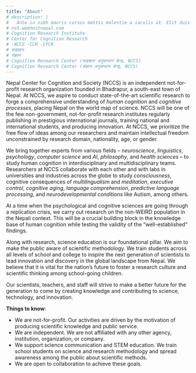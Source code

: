 ```yaml
---
title: "About"
# description: |
#   Ante in nibh mauris cursus mattis molestie a iaculis at. Elit duis tristique sollicitudin nibh sit amet commodo nulla facilisi. Amet facilisis magna etiam tempor orci. Eget nunc scelerisque viverra mauris in aliquam sem fringilla. Posuere morbi leo urna molestie. 
# ns5.webhostnepal.com
# Cognition Research Institute 
# Center for Cognition Research
# -NCCS -CCR -CfCR
# सङ्ज्ञान
# संज्ञान
# Cognition Research Center (सङ्ज्ञान अनुसन्धान केन्द्र, NCCS)
# Cognition Research Center (संज्ञान अनुसन्धान केन्द्र, NCCS)
---
```


Nepal Center for Cognition and Society (NCCS)
is an independent not-for-profit research organization founded in Bhadrapur, a south-east town of Nepal. At NCCS, we aspire to conduct state-of-the-art scientific research to forge a comprehensive understanding of *human cognition* and *cognitive processes*, placing Nepal on the world map of science. NCCS will be one of the few non-government, not-for-profit research institutes regularly publishing in prestigious international journals, training national and international students, and producing innovation. At NCCS, we prioritize the free flow of ideas among our researchers and maintain intellectual freedom unconstrained by research domain, nationality, age, or gender.

We bring together experts from various fields – *neuroscience*, *linguistics*, *psychology*, *computer science* and *AI*, *philosophy*, and *health sciences* – to study human cognition in interdisciplinary and multidisciplinary teams. Researchers at NCCS collaborate with each other and with labs in universities and industries across the globe to study *consciousness*, cognitive consequences of *multilingualism* and *meditation*, *executive control*, *cognitive aging*, *language comprehension*, *predictive language processing*, and *neurodevelopmental conditions* like Autism, among others.

At a time when the psychological and cognitive sciences are going through a replication crisis, we carry out research on the non-WEIRD population in the Nepali context. This will be a crucial building block in the knowledge base of human cognition while testing the validity of the "well-established" findings.

Along with research, science education is our foundational pillar. We aim to make the public aware of scientific methodology. We train students across all levels of school and college to inspire the next generation of scientists to lead innovation and discovery in the global landscape from Nepal. We believe that it is vital for the nation's future to foster a research culture and scientific thinking among school-going children.

Our scientists, teachers, and staff will strive to make a better future for the generation to come by creating knowledge and contributing to science, technology, and innovation.

**Things to know**:

- We are not-for-profit. Our activities are driven by the motivation of producing scientific knowledge and public service. 
- We are independent. We are not affiliated with any other agency, institution, organization, or company.
- We support science communication and STEM education. We train school students on science and research methodology and spread awareness among the public about scientific methods.
- We are open to collaboration to achieve these goals.

